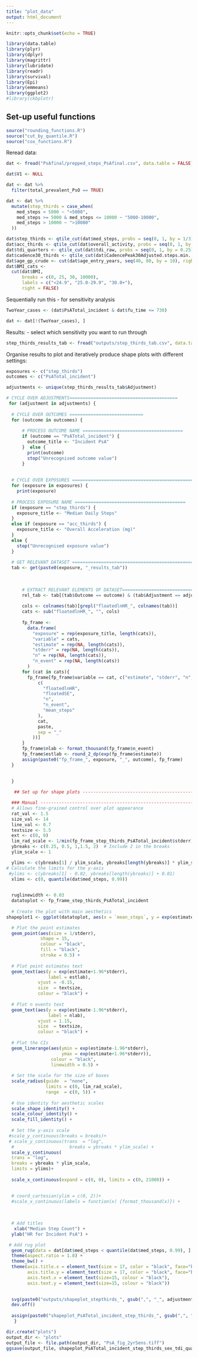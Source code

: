 ```yaml
---
title: "plot_data"
output: html_document
---
```


```r
knitr::opts_chunk$set(echo = TRUE)
```

```r
library(data.table)
library(plyr)
library(dplyr)
library(magrittr)
library(lubridate)
library(readr)
library(survival)
library(Epi)
library(emmeans)
library(ggplot2)
#library(ckbplotr)
```

## Set-up useful functions
```r
source("rounding_functions.R")
source("cut_by_quantile.R")
source("cox_functions.R")
```

Reread data: 
```r
dat <- fread("PsAfinal/prepped_steps_PsAfinal.csv", data.table = FALSE) 

dat$V1 <- NULL

dat <- dat %>%
  filter(total_prevalent_PsO == TRUE)
```



```r
dat <- dat %>%
  mutate(step_thirds = case_when(
    med_steps < 5000 ~ "<5000",
    med_steps >= 5000 & med_steps <= 10000 ~ "5000-10000",
    med_steps > 10000 ~ ">10000"
  ))

dat$step_thirds <- qtile_cut(dat$med_steps, probs = seq(0, 1, by = 1/3), dp_label = 1)
dat$acc_thirds <- qtile_cut(dat$overall_activity, probs = seq(0, 1, by = 1/3), dp_label = 1)
dat$tdi_quarters <- qtile_cut(dat$tdi_raw, probs = seq(0, 1, by = 0.25), dp_label = 1)
dat$cadence30_thirds <- qtile_cut(dat$CadencePeak30Adjusted.steps.min., probs = seq(0,1, by=1/3))
dat$age_gp_crude <- cut(dat$age_entry_years, seq(40, 80, by = 10), right = FALSE, labels = c("40-49", "50-59", "60-69", "70-79"))
dat$BMI_cats <-
  cut(dat$BMI,
      breaks = c(0, 25, 30, 10000),
      labels = c("<24.9", "25.0-29.9", "30.0+"),
      right = FALSE)
```

Sequentially run this - for sensitivity analysis
```r
TwoYear_cases <- (dat$PsATotal_incident & dat$fu_time <= 730)

dat <- dat[!(TwoYear_cases), ]

```

Results: - select which sensitivity you want to run through 
```r
step_thirds_results_tab <- fread("outputs/step_thirds_tab.csv", data.table = FALSE) 
```


Organise results to plot and iteratively produce shape plots with different settings: 
```r
exposures <- c("step_thirds")
outcomes <- c("PsATotal_incident")

adjustments <- unique(step_thirds_results_tab$Adjustment)

# CYCLE OVER ADJUSTMENTS=========================================
 for (adjustment in adjustments) {
   
  # CYCLE OVER OUTCOMES ============================
  for (outcome in outcomes) {
      
      # PROCESS OUTCOME NAME ======================================
      if (outcome == "PsATotal_incident") {
        outcome_title <- "Incident PsA"
      }  else {
        print(outcome)
        stop("Unrecognised outcome value")
      }
      
   
  # CYCLE OVER EXPOSURES =================================================
  for (exposure in exposures) {
    print(exposure)
      
  # PROCESS EXPOSURE NAME ==========================================
  if (exposure == "step_thirds") {
    exposure_title <- "Median Daily Steps"
  }
  else if (exposure == "acc_thirds") {
    exposure_title <- "Overall Acceleration (mg)"
  }
  else {
    stop("Unrecognised exposure value")
  }
  
  # GET RELEVANT DATASET =================================================
  tab <- get(paste0(exposure, "_results_tab"))
  
  
  
      # EXTRACT RELEVANT ELEMENTS OF DATASET=============================
      rel_tab <- tab[(tab$Outcome == outcome) & (tab$Adjustment == adjustment), , drop = FALSE]
      
      cols <- colnames(tab)[grepl("floatedlnHR_", colnames(tab))]
      cats <- sub("floatedlnHR_", "", cols)
        
      fp_frame <-
        data.frame(
          "exposure" = rep(exposure_title, length(cats)),
          "variable" = cats,
          "estimate" = rep(NA, length(cats)),
          "stderr" = rep(NA, length(cats)),
          "n" = rep(NA, length(cats)),
          "n_event" = rep(NA, length(cats))
        )
      for (cat in cats){
        fp_frame[fp_frame$variable == cat, c("estimate", "stderr", "n", "n_event", "mean_steps")] <- rel_tab[, as.vector(outer(
            c(
              "floatedlnHR",
              "floatedSE",
              "n", 
              "n_event", 
              "mean_steps"
            ),
            cat,
            paste,
            sep = "_"
          ))]
      }
      fp_frame$nlab <- format_thousand(fp_frame$n_event)
      fp_frame$estlab <- round_2_dp(exp(fp_frame$estimate)) 
      assign(paste0("fp_frame_", exposure, "_", outcome), fp_frame)
  }
  

  } 
   
   ## Set up for shape plots -------------------------------------------------------------------------------

  ### Manual --------------------------------------------------------------------------------------------
  # Allows fine-grained control over plot appearance
  rat_val <- 1.5
  size_val <- 14
  line_val <- 0.7
  textsize <- 5.5
  ext <- c(0, 0)
  lim_rad_scale <- 1/min(fp_frame_step_thirds_PsATotal_incident$stderr) + 1
  ybreaks <- c(0.25, 0.5, 1,1.5, 2)  # Include 2 in the breaks
  ylim_scale <- 1

  ylims <- c(ybreaks[1] / ylim_scale, ybreaks[length(ybreaks)] * ylim_scale)
# Calculate the limits for the y-axis
 #ylims <- c(ybreaks[1] - 0.02, ybreaks[length(ybreaks)] + 0.01)
  xlims <- c(0, quantile(dat$med_steps, 0.99))
  

  ruglinewidth <- 0.03
  datatoplot <- fp_frame_step_thirds_PsATotal_incident
  
  # Create the plot with main aesthetics
shapeplot1 <- ggplot(datatoplot, aes(x = `mean_steps`, y = exp(estimate))) +

  # Plot the point estimates
  geom_point(aes(size = 1/stderr),
             shape = 15,
             colour = "black",
             fill = "black",
             stroke = 0.5) +
  
  # Plot point estimates text
  geom_text(aes(y = exp(estimate+1.96*stderr),
                label = estlab),
            vjust = -0.15,
            size  = textsize,
            colour = "black") +
  
  # Plot n events text
  geom_text(aes(y = exp(estimate-1.96*stderr),
                label = nlab),
            vjust = 1.15,
            size  = textsize,
            colour = "black") +
  
  # Plot the CIs
  geom_linerange(aes(ymin = exp(estimate-1.96*stderr),
                     ymax = exp(estimate+1.96*stderr)),
                 colour = "black",
                 linewidth = 0.5) +
  
  # Set the scale for the size of boxes
  scale_radius(guide  = "none",
               limits = c(0, lim_rad_scale),
               range  = c(0, 5)) +
  
  # Use identity for aesthetic scales
  scale_shape_identity() +
  scale_colour_identity() +
  scale_fill_identity() +
  
  # Set the y-axis scale 
 #scale_y_continuous(breaks = breaks)+
 # scale_y_continuous(trans  = "log",
  #                     breaks = ybreaks * ylim_scale) +
  scale_y_continuous(
  trans = "log",
  breaks = ybreaks * ylim_scale,
  limits = ylims)+
  
  scale_x_continuous(expand = c(0, 0), limits = c(0, 21000)) +
  

  # coord_cartesian(ylim = c(0, 2))+
  #scale_x_continuous(labels = function(x) {format_thousand(x)}) + 
  
  
  
  # Add titles
   xlab("Median Step Count") +
  ylab("HR for Incident PsA") + 

 # Add rug plot
  geom_rug(data = dat[dat$med_steps < quantile(dat$med_steps, 0.99), ], mapping = aes(x = med_steps), inherit.aes = FALSE, linewidth = ruglinewidth, alpha = 0.5,length = unit(0.015, "npc")) +
  theme(aspect.ratio = 1.8) +
  theme_bw() +
  theme(axis.title.x = element_text(size = 17, color = "black", face="bold"),
        axis.title.y = element_text(size = 17, color = "black", face="bold"),
        axis.text.x = element_text(size=15, colour = "black"),
        axis.text.y = element_text(size=15, colour = "black"))
  

  svg(paste0("outputs/shapeplot_stepthirds_", gsub(",", "_", adjustment), Sys.Date(), ".svg"), width = 10, height = 6)
  dev.off()
  
  assign(paste0("shapeplot_PsATotal_incident_step_thirds_", gsub(",", "_", adjustment)), shapeplot1)
   }
```

```r
dir.create("plots")
output_dir <- "plots"
output_file <- file.path(output_dir, "PsA_fig_2yrSens.tiff")
ggsave(output_file, shapeplot_PsATotal_incident_step_thirds_sex_tdi_quarters_qualif_smoking_alcohol, device = "tiff", width = 8, height = 8, dpi = 300)
```